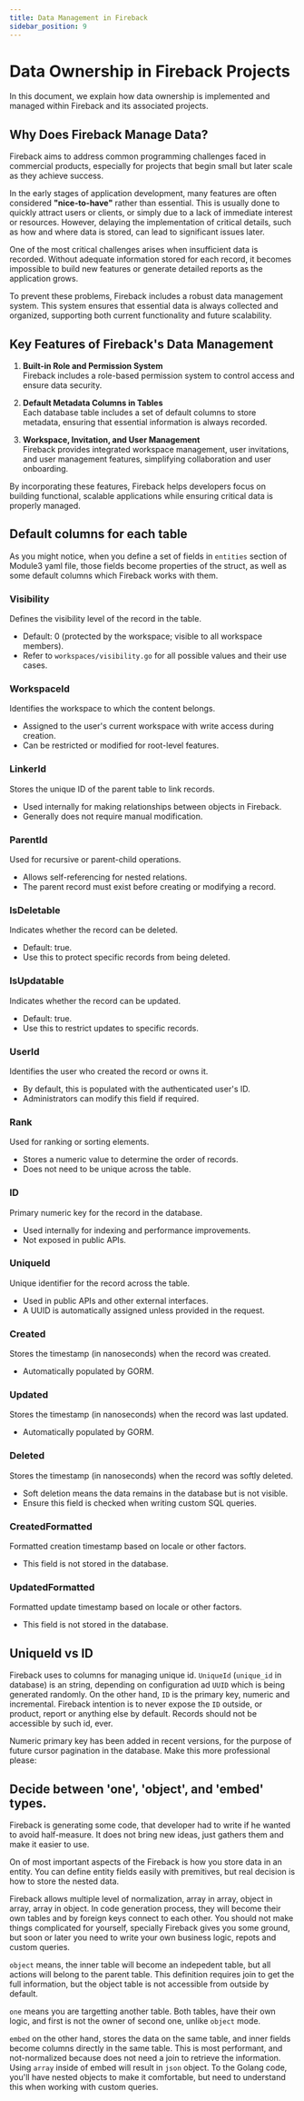 ```yaml
---
title: Data Management in Fireback
sidebar_position: 9
---
```


# Data Ownership in Fireback Projects

In this document, we explain how data ownership is implemented and managed within Fireback and its associated projects.

## Why Does Fireback Manage Data?

Fireback aims to address common programming challenges faced in commercial products, especially for projects that begin small but later scale as they achieve success.

In the early stages of application development, many features are often considered **"nice-to-have"** rather than essential. This is usually done to quickly attract users or clients, or simply due to a lack of immediate interest or resources. However, delaying the implementation of critical details, such as how and where data is stored, can lead to significant issues later.

One of the most critical challenges arises when insufficient data is recorded. Without adequate information stored for each record, it becomes impossible to build new features or generate detailed reports as the application grows.

To prevent these problems, Fireback includes a robust data management system. This system ensures that essential data is always collected and organized, supporting both current functionality and future scalability.

## Key Features of Fireback's Data Management

1. **Built-in Role and Permission System**  
   Fireback includes a role-based permission system to control access and ensure data security.

2. **Default Metadata Columns in Tables**  
   Each database table includes a set of default columns to store metadata, ensuring that essential information is always recorded.

3. **Workspace, Invitation, and User Management**  
   Fireback provides integrated workspace management, user invitations, and user management features, simplifying collaboration and user onboarding.

By incorporating these features, Fireback helps developers focus on building functional, scalable applications while ensuring critical data is properly managed.

## Default columns for each table

As you might notice, when you define a set of fields in `entities` section of Module3 yaml file,
those fields become properties of the struct, as well as some default columns which Fireback works
with them.

### Visibility

Defines the visibility level of the record in the table.  
- Default: 0 (protected by the workspace; visible to all workspace members).  
- Refer to `workspaces/visibility.go` for all possible values and their use cases.

### WorkspaceId

Identifies the workspace to which the content belongs.  
- Assigned to the user's current workspace with write access during creation.  
- Can be restricted or modified for root-level features.

### LinkerId

Stores the unique ID of the parent table to link records.  
- Used internally for making relationships between objects in Fireback.  
- Generally does not require manual modification.

### ParentId

Used for recursive or parent-child operations.  
- Allows self-referencing for nested relations.  
- The parent record must exist before creating or modifying a record.

### IsDeletable

Indicates whether the record can be deleted.  
- Default: true.  
- Use this to protect specific records from being deleted.

### IsUpdatable

Indicates whether the record can be updated.  
- Default: true.  
- Use this to restrict updates to specific records.

### UserId

Identifies the user who created the record or owns it.  
- By default, this is populated with the authenticated user's ID.  
- Administrators can modify this field if required.

### Rank

Used for ranking or sorting elements.  
- Stores a numeric value to determine the order of records.  
- Does not need to be unique across the table.

### ID

Primary numeric key for the record in the database.  
- Used internally for indexing and performance improvements.  
- Not exposed in public APIs.

### UniqueId

Unique identifier for the record across the table.  
- Used in public APIs and other external interfaces.  
- A UUID is automatically assigned unless provided in the request.

### Created

Stores the timestamp (in nanoseconds) when the record was created.  
- Automatically populated by GORM.

### Updated

Stores the timestamp (in nanoseconds) when the record was last updated.  
- Automatically populated by GORM.

### Deleted

Stores the timestamp (in nanoseconds) when the record was softly deleted.  
- Soft deletion means the data remains in the database but is not visible.  
- Ensure this field is checked when writing custom SQL queries.

### CreatedFormatted

Formatted creation timestamp based on locale or other factors.  
- This field is not stored in the database.

### UpdatedFormatted

Formatted update timestamp based on locale or other factors.  
- This field is not stored in the database.


## UniqueId vs ID

Fireback uses to columns for managing unique id. `UniqueId` (`unique_id` in database) is an string,
depending on configuration ad `UUID` which is being generated randomly. On the other hand, `ID`
is the primary key, numeric and incremental. Fireback intention is to never expose the `ID` outside,
or product, report or anything else by default. Records should not be accessible by such id, ever.

Numeric primary key has been added in recent versions, for the purpose of future cursor pagination
in the database. 
Make this more professional please:


## Decide between 'one', 'object', and 'embed' types.

Fireback is generating some code, that developer had to write if he wanted to avoid half-measure. It
does not bring new ideas, just gathers them and make it easier to use.

On of most important aspects of the Fireback is how you store data in an entity. You can define entity
fields easily with premitives, but real decision is how to store the nested data.

Fireback allows multiple level of normalization, array in array, object in array, array in object.
In code generation process, they will become their own tables and by foreign keys connect to each other.
You should not make things complicated for yourself, specially Fireback gives you some ground,
but soon or later you need to write your own business logic, repots and custom queries.

`object` means, the inner table will become an indepedent table, but all actions will belong to the parent
table. This definition requires join to get the full information, but the object table is not accessible from
outside by default. 

`one` means you are targetting another table. Both tables, have their own logic, and first is not the owner of second one, unlike `object` mode.

`embed` on the other hand, stores the data on the same table, and inner fields become columns directly
in the same table. This is most performant, and not-normalized because does not need a join to retrieve
the information. Using `array` inside of embed will result in `json` object.
To the Golang code, you'll have nested objects to make it comfortable, but need to understand this
when working with custom queries.
